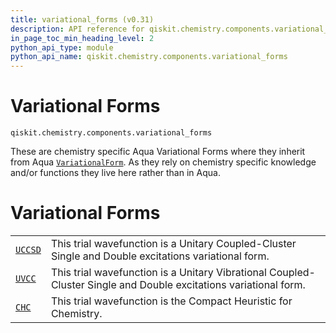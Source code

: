 ```yaml
---
title: variational_forms (v0.31)
description: API reference for qiskit.chemistry.components.variational_forms in qiskit v0.31
in_page_toc_min_heading_level: 2
python_api_type: module
python_api_name: qiskit.chemistry.components.variational_forms
---
```


<span id="module-qiskit.chemistry.components.variational_forms" />

<span id="qiskit-chemistry-components-variational-forms" />

<span id="variational-forms-qiskit-chemistry-components-variational-forms" />

# Variational Forms

`qiskit.chemistry.components.variational_forms`

These are chemistry specific Aqua Variational Forms where they inherit from Aqua [`VariationalForm`](qiskit.aqua.components.variational_forms.VariationalForm "qiskit.aqua.components.variational_forms.VariationalForm"). As they rely on chemistry specific knowledge and/or functions they live here rather than in Aqua.

# Variational Forms

|                                                                                                                      |                                                                                                                  |
| -------------------------------------------------------------------------------------------------------------------- | ---------------------------------------------------------------------------------------------------------------- |
| [`UCCSD`](qiskit.chemistry.components.variational_forms.UCCSD "qiskit.chemistry.components.variational_forms.UCCSD") | This trial wavefunction is a Unitary Coupled-Cluster Single and Double excitations variational form.             |
| [`UVCC`](qiskit.chemistry.components.variational_forms.UVCC "qiskit.chemistry.components.variational_forms.UVCC")    | This trial wavefunction is a Unitary Vibrational Coupled-Cluster Single and Double excitations variational form. |
| [`CHC`](qiskit.chemistry.components.variational_forms.CHC "qiskit.chemistry.components.variational_forms.CHC")       | This trial wavefunction is the Compact Heuristic for Chemistry.                                                  |

